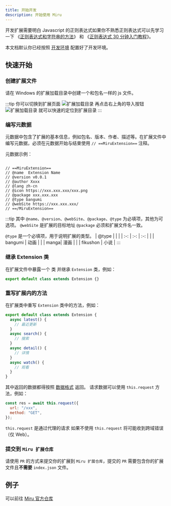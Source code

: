 ```yaml
---
title: 开始开发
description: 开始使用 Miru
---
```


开发扩展需要明白 Javascript 的正则表达式如果你不熟悉正则表达式可以先学习一下 《[正则表达式和字符串的方法](https://zh.javascript.info/regexp-methods)》 和 《[正则表达式 30 分钟入门教程](https://deerchao.net/tutorials/regex/regex.htm)》。

本文档默认你已经按照 [开发环境](/developer/1-environment/) 配置好了开发环境。

## 快速开始

### 创建扩展文件

请在 Windows 的扩展加载目录中创建一个和包名一样的 js 文件。

:::tip
你可以切换到扩展页面
![扩展加载目录](./images/1689866233139.png)
再点击右上角的导入按钮
![扩展加载目录](./images/1689866249425.png)
就可以快速的定位到扩展目录
:::

### 编写元数据

元数据中包含了扩展的基本信息，例如包名、版本、作者、描述等。在扩展文件中编写元数据，必须在元数据开始与结束使用 `// ==MiruExtension==` 注释。

元数据示例：

```text

// ==MiruExtension==
// @name  Extension Name
// @version v0.0.1
// @author Xxxx
// @lang zh-cn
// @icon https://xxx.xxx.xxx/xxx.png
// @package xxx.xxx.xxx
// @type bangumi
// @webSite https://xxx.xxx.xxx/
// ==/MiruExtension==

```

:::tip
其中 `@name`、`@version`、`@webSite`、`@package`、`@type` 为必填项，其他为可选项。
`@webSite` 是扩展的目标地址 `@package` 必须和扩展文件名一致。

`@type` 是一个必填项，用于说明扩展的类型。
| @type | | |
| :-: | :-: | :-: |
| | bangumi | 动画 |
| | manga| 漫画 |
| | fikushon | 小说 |
:::

### 继承 Extension 类

在扩展文件中暴露一个 类 并继承 `Extension` 类，例如：

```javascript
export default class extends Extension {}
```

### 重写扩展内的方法

在扩展类中重写 `Extension` 类中的方法，例如：

```javascript
export default class extends Extension {
  async latest() {
    // 最近更新
  }
  async search() {
    // 搜索
  }
  async detail() {
    // 详情
  }
  async watch() {
    // 观看
  }
}
```

其中返回的数据都得按照 [数据格式](/developer/3-data/) 返回。
请求数据可以使用 `this.request` 方法，例如：

```javascript
const res = await this.request({
  url: "/xxx",
  method: "GET",
});
```

`this.request` 是通过代理的请求 如果不使用 `this.request` 将可能收到跨域错误（仅 Web）。

### 提交到 `Miru 扩展仓库`

请使用 `PR` 的方式来提交你的扩展到 `Miru 扩展仓库`，提交的 `PR` 需要包含你的扩展文件且**不需要** `index.json` 文件。

## 例子

可以前往 [Miru 官方仓库](https://miru-repo.0n0.dev)
